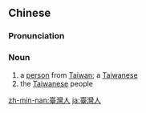 {{also|台灣人|台湾人}}
==Chinese==
{{zh-forms|s=台湾人|t2=台灣人|type=21|alt=臺灣儂/台灣儂/台湾侬-Min Nan}}

===Pronunciation===
{{zh-pron
|m=Táiwānrén
|c=toi4 waan1 jan4
|h=pfs=Thòi-vàn-ngìn/Thòi-vân-ngìn
|mn=Tâi-oân-lâng
|mn-t=tai5 uang1 nang5
|cat=n
}}

===Noun===
{{zh-noun}}

# a [[person]] from [[Taiwan]]; a [[Taiwanese]]
# the [[Taiwanese]] people

[[zh-min-nan:臺灣人]]
[[ja:臺灣人]]